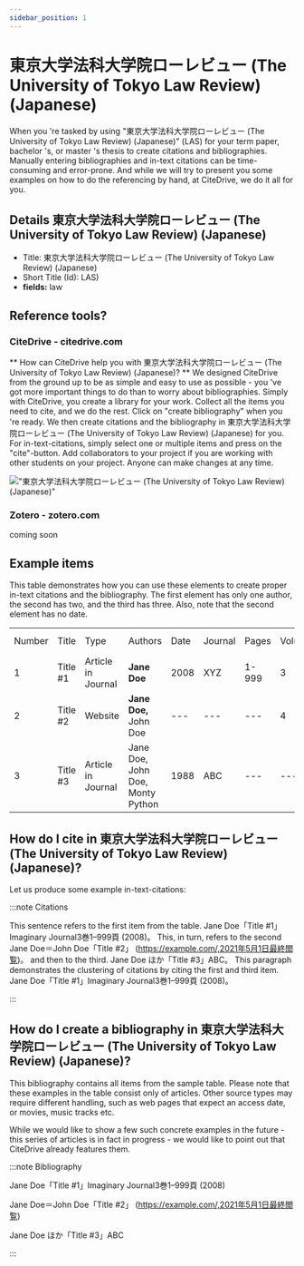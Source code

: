 ```yaml
---
sidebar_position: 1
---
```


# 東京大学法科大学院ローレビュー (The University of Tokyo Law Review) (Japanese)

When you 're tasked by using "東京大学法科大学院ローレビュー (The University of Tokyo Law Review) (Japanese)" (LAS) for your term paper, bachelor 's, or master 's thesis to create citations and bibliographies.
Manually entering bibliographies and in-text citations can be time-consuming and error-prone. And while we will try to present you some examples on how to do the referencing by hand, at CiteDrive, we do it all for you.

## Details  東京大学法科大学院ローレビュー (The University of Tokyo Law Review) (Japanese)
* Title: 東京大学法科大学院ローレビュー (The University of Tokyo Law Review) (Japanese)
* Short Title (Id): LAS)
* **fields:** law

## Reference tools?
### CiteDrive - citedrive.com
** How can CiteDrive help you with 東京大学法科大学院ローレビュー (The University of Tokyo Law Review) (Japanese)? **
We designed CiteDrive from the ground up to be as simple and easy to use as possible - you 've got more important things to do than to worry about bibliographies. Simply with CiteDrive, you create a library for your work. Collect all the items you need to cite, and we do the rest. Click on "create bibliography" when you 're ready. We then create citations and the bibliography in 東京大学法科大学院ローレビュー (The University of Tokyo Law Review) (Japanese) for you. For in-text-citations, simply select one or multiple items and press on the "cite"-button. Add collaborators to your project if you are working with other students on your project. Anyone can make changes at any time.


!["東京大学法科大学院ローレビュー (The University of Tokyo Law Review) (Japanese)"](images/-the-university-of-tokyo-law-review-japanese.svg "Choose 東京大学法科大学院ローレビュー (The University of Tokyo Law Review) (Japanese) in the CiteDrive App")

### Zotero - zotero.com

coming soon

## Example items

This table demonstrates how you can use these elements to create proper in-text citations and the bibliography. The first element has only one author, the second has two, and the third has three. Also, note that the second element has no date.


<table>
  <tr>
   <td>Number
   </td>
   <td>Title
   </td>
   <td>Type
   </td>
   <td>Authors
   </td>
   <td>Date
   </td>
   <td>Journal
   </td>
   <td>Pages
   </td>
   <td>Volume
   </td>
   <td>Issue
   </td>
   <td>Access Date
   </td>
  </tr>
  <tr>
   <td>1
   </td>
   <td>Title #1
   </td>
   <td>Article in Journal
   </td>
   <td><strong>Jane Doe</strong>
   </td>
   <td>2008
   </td>
   <td>XYZ
   </td>
   <td>1-999
   </td>
   <td>3
   </td>
   <td>2
   </td>
   <td>--
   </td>
  </tr>
  <tr>
   <td>
2
   </td>
   <td>Title #2
   </td>
   <td>Website
   </td>
   <td><strong>Jane Doe, </strong>John Doe
   </td>
   <td>---
   </td>
   <td>---
   </td>
   <td>---
   </td>
   <td>4
   </td>
   <td>---
   </td>
   <td>2020-05-01
   </td>
  </tr>
  <tr>
   <td>3
   </td>
   <td>Title #3
   </td>
   <td>Article in Journal
   </td>
   <td>Jane Doe, John Doe, Monty Python
   </td>
   <td>1988
   </td>
   <td>ABC
   </td>
   <td>---
   </td>
   <td>---
   </td>
   <td>16
   </td>
   <td>---
   </td>
  </tr>
</table>



## How do I cite in  東京大学法科大学院ローレビュー (The University of Tokyo Law Review) (Japanese)?

Let us produce some example in-text-citations:

:::note Citations


This sentence refers to the first item from the table. Jane Doe「Title #1」Imaginary Journal3巻1–999頁 (2008)。 This, in turn, refers to the second Jane Doe＝John  Doe「Title #2」 (https://example.com/,2021年5月1日最終閲覧)。
and then to the third.  Jane Doe ほか「Title #3」ABC。
This paragraph demonstrates the clustering of citations by citing the first and third item. Jane Doe「Title #1」Imaginary Journal3巻1–999頁 (2008)。

:::

## How do I create a bibliography in 東京大学法科大学院ローレビュー (The University of Tokyo Law Review) (Japanese)?

This bibliography contains all items from the sample table. Please note that these examples in the table consist only of articles. Other source types may require different handling, such as web pages that expect an access date, or movies, music tracks etc.

While we would like to show a few such concrete examples in the future - this series of articles is in fact in progress - we would like to point out that CiteDrive already features them.

:::note Bibliography

Jane Doe「Title #1」Imaginary Journal3巻1–999頁 (2008)

Jane Doe＝John  Doe「Title #2」 (https://example.com/,2021年5月1日最終閲覧)

Jane Doe ほか「Title #3」ABC



:::


        